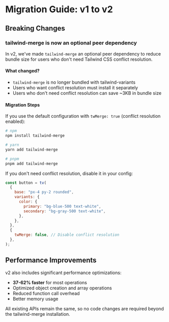 # Migration Guide: v1 to v2

## Breaking Changes

### tailwind-merge is now an optional peer dependency

In v2, we've made `tailwind-merge` an optional peer dependency to reduce bundle size for users who don't need Tailwind CSS conflict resolution.

#### What changed?

- `tailwind-merge` is no longer bundled with tailwind-variants
- Users who want conflict resolution must install it separately
- Users who don't need conflict resolution can save ~3KB in bundle size

#### Migration Steps

If you use the default configuration with `twMerge: true` (conflict resolution enabled):

```bash
# npm
npm install tailwind-merge

# yarn
yarn add tailwind-merge

# pnpm
pnpm add tailwind-merge
```

If you don't need conflict resolution, disable it in your config:

```js
const button = tv(
  {
    base: "px-4 py-2 rounded",
    variants: {
      color: {
        primary: "bg-blue-500 text-white",
        secondary: "bg-gray-500 text-white",
      },
    },
  },
  {
    twMerge: false, // Disable conflict resolution
  },
);
```

## Performance Improvements

v2 also includes significant performance optimizations:

- **37-62% faster** for most operations
- Optimized object creation and array operations
- Reduced function call overhead
- Better memory usage

All existing APIs remain the same, so no code changes are required beyond the tailwind-merge installation.